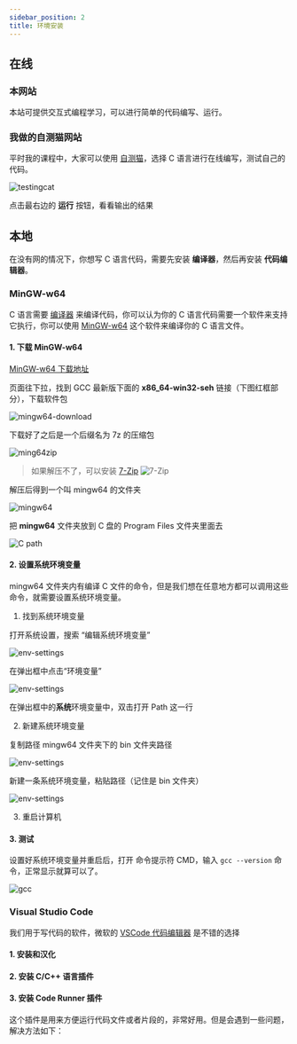 ```yaml
---
sidebar_position: 2
title: 环境安装
---
```


## 在线

### 本网站

本站可提供交互式编程学习，可以进行简单的代码编写、运行。

### 我做的自测猫网站

平时我的课程中，大家可以使用 [自测猫](https://code.hyyz.izhai.net)，选择 C 语言进行在线编写，测试自己的代码。

![testingcat](./img/testingcat.png)

点击最右边的 **运行** 按钮，看看输出的结果

<BVideo src="BV1bd4y1Q7LU" />

## 本地

在没有网的情况下，你想写 C 语言代码，需要先安装 **编译器**，然后再安装 **代码编辑器**。

### MinGW-w64

C 语言需要 [编译器](https://baike.baidu.com/item/%E7%BC%96%E8%AF%91%E5%99%A8) 来编译代码，你可以认为你的 C 语言代码需要一个软件来支持它执行，你可以使用 [MinGW-w64](https://www.mingw-w64.org/) 这个软件来编译你的 C 语言文件。

<BVideo src="BV1Ft4y1t7jh" />

#### 1. 下载 MinGW-w64

[MinGW-w64 下载地址](https://sourceforge.net/projects/mingw-w64/files/mingw-w64/mingw-w64-release/)

页面往下拉，找到 GCC 最新版下面的 **x86_64-win32-seh** 链接（下图红框部分），下载软件包

![mingw64-download](./img/mingw64-download.png)

下载好了之后是一个后缀名为 7z 的压缩包

![ming64zip](./img/mingw64-7z.png)

> 如果解压不了，可以安装 [7-Zip](https://www.7-zip.org/)
![7-Zip](./img/7-zip.jpeg)

解压后得到一个叫 mingw64 的文件夹

![mingw64](./img/mingw64.png)

把 **mingw64** 文件夹放到 C 盘的 Program Files 文件夹里面去

![C path](./img/path.png)

#### 2. 设置系统环境变量

mingw64 文件夹内有编译 C 文件的命令，但是我们想在任意地方都可以调用这些命令，就需要设置系统环境变量。

1. 找到系统环境变量

打开系统设置，搜索 “编辑系统环境变量”

![env-settings](./img/env-settings1.png)

在弹出框中点击“环境变量”

![env-settings](./img/env-settings2.png)

在弹出框中的**系统**环境变量中，双击打开 Path 这一行

2. 新建系统环境变量

复制路径 mingw64 文件夹下的  bin 文件夹路径

![env-settings](./img/env-settings5.png)

新建一条系统环境变量，粘贴路径（记住是 bin 文件夹）

![env-settings](./img/env-settings4.png)

3. 重启计算机

#### 3. 测试

设置好系统环境变量并重启后，打开 命令提示符 CMD，输入 `gcc --version` 命令，正常显示就算可以了。

![gcc](./img/gcc.png)

### Visual Studio Code

我们用于写代码的软件，微软的 [VSCode 代码编辑器](https://code.visualstudio.com) 是不错的选择

<BVideo src="BV19Y4y177Ho" />

#### 1. 安装和汉化

#### 2. 安装 C/C++ 语言插件

#### 3. 安装 Code Runner 插件

这个插件是用来方便运行代码文件或者片段的，非常好用。但是会遇到一些问题，解决方法如下：

<BVideo src="BV1ga411D7Dn"/>